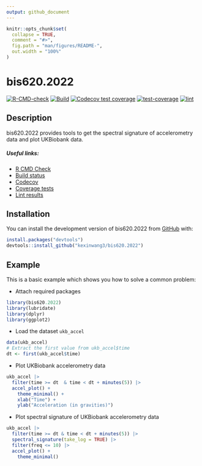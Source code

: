 ```yaml
---
output: github_document
---
```


<!-- README.md is generated from README.Rmd. Please edit that file -->

```r
knitr::opts_chunk$set(
  collapse = TRUE,
  comment = "#>",
  fig.path = "man/figures/README-",
  out.width = "100%"
)
```

# bis620.2022

<!-- badges: start -->
[![R-CMD-check](https://github.com/kexinwang3/bis620.2022/actions/workflows/R-CMD-check.yaml/badge.svg)](https://github.com/kexinwang3/bis620.2022/actions/workflows/R-CMD-check.yaml)
[![Build](https://app.travis-ci.com/kexinwang3/bis620.2022.svg?branch=main)](https://app.travis-ci.com/kexinwang3/bis620.2022)
[![Codecov test coverage](https://codecov.io/gh/kexinwang3/bis620.2022/branch/main/graph/badge.svg)](https://app.codecov.io/gh/kexinwang3/bis620.2022?branch=main)
[![test-coverage](https://github.com/kexinwang3/bis620.2022/actions/workflows/test-coverage.yaml/badge.svg)](https://github.com/kexinwang3/bis620.2022/actions/workflows/test-coverage.yaml)
[![lint](https://github.com/kexinwang3/bis620.2022/actions/workflows/lint.yaml/badge.svg)](https://github.com/kexinwang3/bis620.2022/actions/workflows/lint.yaml)
<!-- badges: end -->

## Description

bis620.2022 provides tools to get the spectral signature of accelerometry data and plot UKBiobank data.

##### Useful links:

- [R CMD Check](https://github.com/kexinwang3/bis620.2022/actions/workflows/R-CMD-check.yaml)
- [Build status](https://app.travis-ci.com/kexinwang3/bis620.2022)
- [Codecov](https://app.codecov.io/gh/kexinwang3/bis620.2022?branch=main)
- [Coverage tests](https://github.com/kexinwang3/bis620.2022/actions/workflows/test-coverage.yaml)
- [Lint results](https://github.com/kexinwang3/bis620.2022/actions/workflows/lint.yaml)

## Installation

You can install the development version of bis620.2022 from [GitHub](https://github.com/) with:

``` r
install.packages("devtools")
devtools::install_github("kexinwang3/bis620.2022")
```

## Example

This is a basic example which shows you how to solve a common problem:

- Attach required packages

```r
library(bis620.2022)
library(lubridate)
library(dplyr)
library(ggplot2)
```

- Load the dataset `ukb_accel`

```r
data(ukb_accel)
# Extract the first value from ukb_accel$time
dt <- first(ukb_accel$time)
```

- Plot UKBiobank accelerometry data

```r
ukb_accel |>
  filter(time >= dt  & time < dt + minutes(5)) |>
  accel_plot() +
    theme_minimal() +
    xlab("Time") +
    ylab("Acceleration (in gravities)")
```

- Plot spectral signature of UKBiobank accelerometry data

```r
ukb_accel |>
  filter(time >= dt & time < dt + minutes(5)) |>
  spectral_signature(take_log = TRUE) |>
  filter(freq <= 10) |>
  accel_plot() +
    theme_minimal()
```
